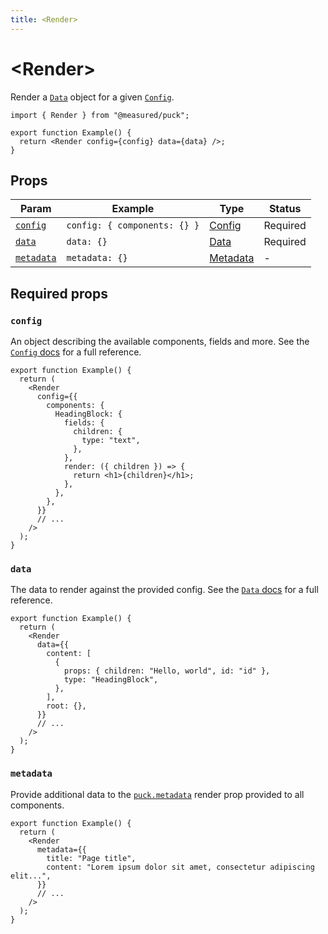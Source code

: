 ```yaml
---
title: <Render>
---
```


# \<Render\>

Render a [`Data`](/docs/api-reference/data-model/data) object for a given [`Config`](/docs/api-reference/configuration/config).

```tsx copy showLineNumbers
import { Render } from "@measured/puck";

export function Example() {
  return <Render config={config} data={data} />;
}
```

## Props

| Param                   | Example                      | Type                                        | Status   |
| ----------------------- | ---------------------------- | ------------------------------------------- | -------- |
| [`config`](#config)     | `config: { components: {} }` | [Config](/docs/api-reference/config)        | Required |
| [`data`](#data)         | `data: {}`                   | [Data](/docs/api-reference/data-model/data) | Required |
| [`metadata`](#metadata) | `metadata: {}`               | [Metadata](/docs/api-reference/metadata)    | -        |

## Required props

### `config`

An object describing the available components, fields and more. See the [`Config` docs](/docs/api-reference/configuration/config) for a full reference.

```tsx {4-17} copy
export function Example() {
  return (
    <Render
      config={{
        components: {
          HeadingBlock: {
            fields: {
              children: {
                type: "text",
              },
            },
            render: ({ children }) => {
              return <h1>{children}</h1>;
            },
          },
        },
      }}
      // ...
    />
  );
}
```

### `data`

The data to render against the provided config. See the [`Data` docs](/docs/api-reference/data-model/data) for a full reference.

```tsx {4-12} copy
export function Example() {
  return (
    <Render
      data={{
        content: [
          {
            props: { children: "Hello, world", id: "id" },
            type: "HeadingBlock",
          },
        ],
        root: {},
      }}
      // ...
    />
  );
}
```

### `metadata`

Provide additional data to the [`puck.metadata`](/docs/api-reference/configuration/component-config#puckmetadata) render prop provided to all components.

```tsx {4-12} copy
export function Example() {
  return (
    <Render
      metadata={{
        title: "Page title",
        content: "Lorem ipsum dolor sit amet, consectetur adipiscing elit...",
      }}
      // ...
    />
  );
}
```
